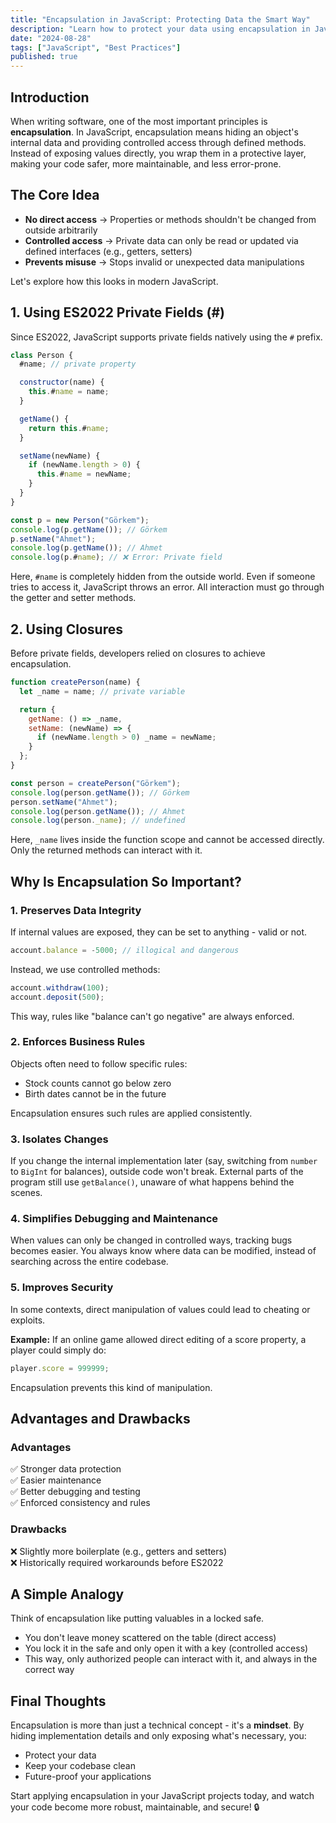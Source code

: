 ```yaml
---
title: "Encapsulation in JavaScript: Protecting Data the Smart Way"
description: "Learn how to protect your data using encapsulation in JavaScript. Explore private fields, closures, and best practices for writing safer, more maintainable code."
date: "2024-08-28"
tags: ["JavaScript", "Best Practices"]
published: true
---
```


## Introduction

When writing software, one of the most important principles is **encapsulation**. In JavaScript, encapsulation means hiding an object's internal data and providing controlled access through defined methods. Instead of exposing values directly, you wrap them in a protective layer, making your code safer, more maintainable, and less error-prone.

## The Core Idea

- **No direct access** → Properties or methods shouldn't be changed from outside arbitrarily
- **Controlled access** → Private data can only be read or updated via defined interfaces (e.g., getters, setters)
- **Prevents misuse** → Stops invalid or unexpected data manipulations

Let's explore how this looks in modern JavaScript.

## 1. Using ES2022 Private Fields (#)

Since ES2022, JavaScript supports private fields natively using the `#` prefix.

```javascript
class Person {
  #name; // private property

  constructor(name) {
    this.#name = name;
  }

  getName() {
    return this.#name;
  }

  setName(newName) {
    if (newName.length > 0) {
      this.#name = newName;
    }
  }
}

const p = new Person("Görkem");
console.log(p.getName()); // Görkem
p.setName("Ahmet");
console.log(p.getName()); // Ahmet
console.log(p.#name); // ❌ Error: Private field
```

Here, `#name` is completely hidden from the outside world. Even if someone tries to access it, JavaScript throws an error. All interaction must go through the getter and setter methods.

## 2. Using Closures

Before private fields, developers relied on closures to achieve encapsulation.

```javascript
function createPerson(name) {
  let _name = name; // private variable

  return {
    getName: () => _name,
    setName: (newName) => {
      if (newName.length > 0) _name = newName;
    }
  };
}

const person = createPerson("Görkem");
console.log(person.getName()); // Görkem
person.setName("Ahmet");
console.log(person.getName()); // Ahmet
console.log(person._name); // undefined
```

Here, `_name` lives inside the function scope and cannot be accessed directly. Only the returned methods can interact with it.

## Why Is Encapsulation So Important?

### 1. Preserves Data Integrity

If internal values are exposed, they can be set to anything - valid or not.

```javascript
account.balance = -5000; // illogical and dangerous
```

Instead, we use controlled methods:

```javascript
account.withdraw(100);
account.deposit(500);
```

This way, rules like "balance can't go negative" are always enforced.

### 2. Enforces Business Rules

Objects often need to follow specific rules:

- Stock counts cannot go below zero
- Birth dates cannot be in the future

Encapsulation ensures such rules are applied consistently.

### 3. Isolates Changes

If you change the internal implementation later (say, switching from `number` to `BigInt` for balances), outside code won't break. External parts of the program still use `getBalance()`, unaware of what happens behind the scenes.

### 4. Simplifies Debugging and Maintenance

When values can only be changed in controlled ways, tracking bugs becomes easier. You always know where data can be modified, instead of searching across the entire codebase.

### 5. Improves Security

In some contexts, direct manipulation of values could lead to cheating or exploits.

**Example:** If an online game allowed direct editing of a score property, a player could simply do:

```javascript
player.score = 999999;
```

Encapsulation prevents this kind of manipulation.

## Advantages and Drawbacks

### Advantages

✅ Stronger data protection  
✅ Easier maintenance  
✅ Better debugging and testing  
✅ Enforced consistency and rules

### Drawbacks

❌ Slightly more boilerplate (e.g., getters and setters)  
❌ Historically required workarounds before ES2022

## A Simple Analogy

Think of encapsulation like putting valuables in a locked safe.

- You don't leave money scattered on the table (direct access)
- You lock it in the safe and only open it with a key (controlled access)
- This way, only authorized people can interact with it, and always in the correct way

## Final Thoughts

Encapsulation is more than just a technical concept - it's a **mindset**. By hiding implementation details and only exposing what's necessary, you:

- Protect your data
- Keep your codebase clean
- Future-proof your applications

Start applying encapsulation in your JavaScript projects today, and watch your code become more robust, maintainable, and secure! 🔒

